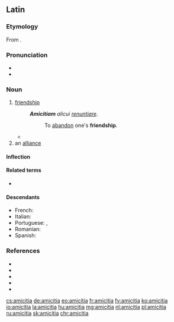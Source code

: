 ==Latin==

===Etymology===
From {{af|la|amīcus|-itia|t1=friendly}}.

===Pronunciation===
* {{la-IPA|amīcitia|eccl=1}}
* {{audio|la-cls-amicitia.ogg|Audio (Classical)|lang=la}}

===Noun===
{{la-noun|amīcitia|amīcitiae|f|first}}

# [[friendship]]
#: '''''Amicitiam''' alicui [[renuntio|renuntiare]].''
#:: To [[abandon]] one's '''friendship'''.
#* {{Q|la|Julius Caesar|Bello Gallico|1|44|quote='''Amicitiam''' populi Romani sibi ornamento et praesidio, non detrimento esse oportere, atque se hac spe petisse.|trans=That the friendship of the Roman people ought to prove to him an ornament and a safeguard, not a detriment; and that he sought it with that expectation.}}
# an [[alliance]]

====Inflection====
{{la-decl-1st|amīciti}}

====Related terms====
* {{l|la|amō}}

====Descendants====
* French: {{l|fr|amitié}}
* Italian: {{l|it|amicizia}}
* Portuguese: {{l|pt|amicícia}}, {{l|pt|amizade}}
* Romanian: {{l|ro|amiciție}}
* Spanish: {{l|es|amicicia}}

===References===
* {{R:L&S}}
* {{R:Elementary Lewis}}
* {{R:du Cange}}
* {{R:Gaffiot}}
* {{R:M&A}}

[[cs:amicitia]]
[[de:amicitia]]
[[eo:amicitia]]
[[fr:amicitia]]
[[fy:amicitia]]
[[ko:amicitia]]
[[io:amicitia]]
[[la:amicitia]]
[[hu:amicitia]]
[[mg:amicitia]]
[[nl:amicitia]]
[[pl:amicitia]]
[[ru:amicitia]]
[[sk:amicitia]]
[[chr:amicitia]]